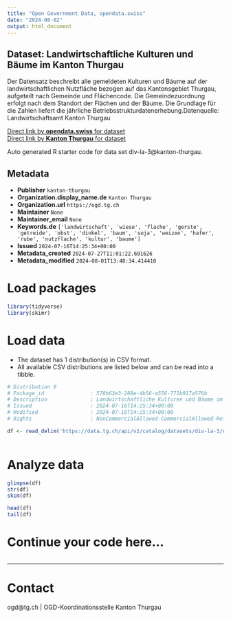 ```yaml
---
title: "Open Government Data, opendata.swiss"
date: "2024-08-02"
output: html_document
---
```


## Dataset: Landwirtschaftliche Kulturen und Bäume im Kanton Thurgau

Der Datensatz beschreibt alle gemeldeten Kulturen und Bäume auf der landwirtschaftlichen Nutzfläche bezogen auf das Kantonsgebiet Thurgau, aufgeteilt nach Gemeinde und Flächencode. Die Gemeindezuordnung erfolgt nach dem Standort der Flächen und der Bäume. Die Grundlage für die Zahlen liefert die jährliche Betriebsstrukturdatenerhebung.Datenquelle: Landwirtschaftsamt Kanton Thurgau

[Direct link by **opendata.swiss** for dataset](https://opendata.swiss/de/dataset/landwirtschaftliche-kulturen-und-baume-im-kanton-thurgau)<br>
[Direct link by **Kanton Thurgau** for dataset](https://data.tg.ch/explore/dataset/div-la-3/)

Auto generated R starter code for data set div-la-3@kanton-thurgau.

## Metadata

- **Publisher** `kanton-thurgau`
- **Organization.display_name.de** `Kanton Thurgau`
- **Organization.url** `https://ogd.tg.ch`
- **Maintainer** `None`
- **Maintainer_email** `None`
- **Keywords.de** `['landwirtschaft', 'wiese', 'flache', 'gerste', 'getreide', 'obst', 'dinkel', 'baum', 'soja', 'weizen', 'hafer', 'rube', 'nutzflache', 'kultur', 'baume']`
- **Issued** `2024-07-16T14:25:34+00:00`
- **Metadata_created** `2024-07-27T11:01:22.691626`
- **Metadata_modified** `2024-08-01T13:48:34.414410`


# Load packages

```r

library(tidyverse)
library(skimr)

```

# Load data

-   The dataset has 1 distribution(s) in CSV format.
-   All available CSV distributions are listed below and can be read into a tibble.

```r

# Distribution 0
# Package_id               : 578b63e3-288e-4b56-a556-771b917a576b
# Description              : Landwirtschaftliche Kulturen und Bäume im Kanton Thurgau (csv)
# Issued                   : 2024-07-16T14:25:34+00:00
# Modified                 : 2024-07-16T14:25:34+00:00
# Rights                   : NonCommercialAllowed-CommercialAllowed-ReferenceRequired

df <- read_delim('https://data.tg.ch/api/v2/catalog/datasets/div-la-3/exports/csv')



```

# Analyze data

```r

glimpse(df)
str(df)
skim(df)

head(df)
tail(df)

```

# Continue your code here...

```r

```

------------------------------------------------------------------------

# Contact

ogd@tg.ch | OGD-Koordinationsstelle Kanton Thurgau

